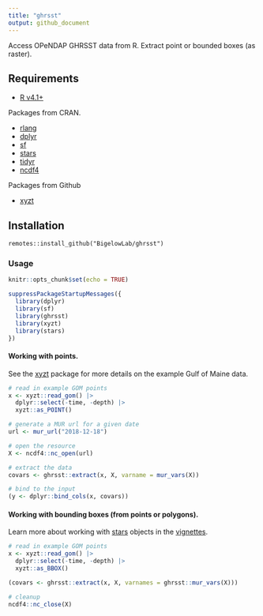 ```yaml
---
title: "ghrsst"
output: github_document
---
```


Access OPeNDAP GHRSST data from R. Extract point or bounded boxes (as raster).

## Requirements

+ [R v4.1+](https://www.r-project.org/)

Packages from CRAN.

+ [rlang](https://CRAN.R-project.org/package=rlang)
+ [dplyr](https://CRAN.R-project.org/package=httr)
+ [sf](https://CRAN.R-project.org/package=sf)
+ [stars](https://CRAN.R-project.org/package=stars)
+ [tidyr](https://CRAN.R-project.org/package=tidyr)
+ [ncdf4](https://CRAN.R-project.org/package=ncdf4)

Packages from Github

+ [xyzt](https://github.com/BigelowLab/xyzt)


## Installation

```
remotes::install_github("BigelowLab/ghrsst")
```

### Usage
```r
knitr::opts_chunk$set(echo = TRUE)
```

```r
suppressPackageStartupMessages({
  library(dplyr)
  library(sf)
  library(ghrsst)
  library(xyzt)
  library(stars)
})
```

#### Working with points.  

See the [xyzt](https://github.com/BigelowLab/xyzt) package for more details on the example Gulf of Maine data.

```r
# read in example GOM points
x <- xyzt::read_gom() |>
  dplyr::select(-time, -depth) |>
  xyzt::as_POINT()

# generate a MUR url for a given date
url <- mur_url("2018-12-18")

# open the resource
X <- ncdf4::nc_open(url)

# extract the data 
covars <- ghrsst::extract(x, X, varname = mur_vars(X))

# bind to the input
(y <- dplyr::bind_cols(x, covars))
```

#### Working with bounding boxes (from points or polygons). 

Learn more about working with [stars](https://CRAN.R-project.org/package=stars) objects in the [vignettes](https://r-spatial.github.io/stars/).

```r
# read in example GOM points
x <- xyzt::read_gom() |>
  dplyr::select(-time, -depth) |>
  xyzt::as_BBOX()

(covars <- ghrsst::extract(x, X, varnames = ghrsst::mur_vars(X)))
```


```r
# cleanup
ncdf4::nc_close(X)
```
